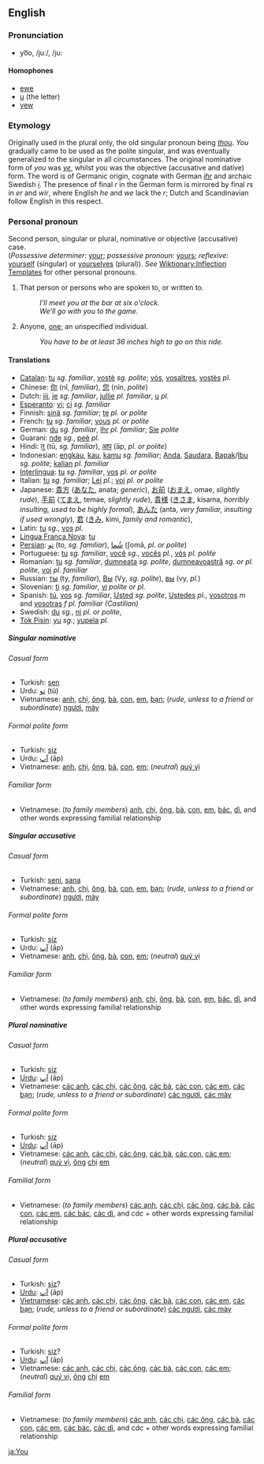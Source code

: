 ==English==
===Pronunciation===
*yo͞o, /juː/, /ju:
====Homophones====
<!-- eew? -->
*[[ewe]]
*[[u]] (the letter)
*[[yew]]

===Etymology===
Originally used in the plural only, the old singular pronoun being ''[[thou]]''.  ''You'' gradually came to be used as the polite singular, and was eventually generalized to the singular in all circumstances.  The original nominative form of ''you'' was ''[[ye]]'', whilst ''you'' was the objective (accusative and dative) form.  The word is of Germanic origin, cognate with German ''[[ihr]]'' and archaic Swedish ''[[i]]''.  The presence of final ''r'' in the German form is mirrored by final ''r''s in ''er'' and ''wir'', where English ''he'' and ''we'' lack the ''r''; Dutch and Scandinavian follow English in this respect.

===Personal pronoun===
Second person, singular or plural, nominative or objective (accusative) case.<br> (''Possessive determiner'': [[your]]; ''possessive pronoun'': [[yours]]; ''reflexive'': [[yourself]] (singular) or [[yourselves]] (plural)). ''See'' [[Wiktionary:Inflection Templates]] for other personal pronouns.

#That person or persons who are spoken to, or written to. 
#:''I'll meet you at the bar at six o'clock.'' 
#:''We'll go with you to the game.'' 
#Anyone, [[one]]; an unspecified individual. 
#:''You have to be at least 36 inches high to go on this ride.''

====Translations====
*[[Catalan]]: [[tu]] ''sg. familiar'', [[vostè]] ''sg. polite''; [[vós]], [[vosaltres]], [[vostès]] ''pl.''
*Chinese: [[你]] (nǐ, ''familiar''), [[您]] (nín, ''polite'')
*Dutch: [[jij]], [[je]] ''sg. familiar'', [[jullie]] ''pl. familiar'', [[u]] ''pl.''
*[[Esperanto]]: [[vi]]; [[ci]] ''sg. familiar''
*Finnish: [[sinä]] ''sg. familiar''; [[te]] ''pl. or polite''
*French: [[tu]] ''sg. familiar''; [[vous]] ''pl. or polite''
*German: [[du]] ''sg. familiar'', [[ihr]] ''pl. familiar''; [[Sie]] ''polite''
*Guarani: [[nde]] ''sg.'', [[peẽ]] ''pl.''
*Hindi: [[तु]] (tū, ''sg. familiar''), [[आप]] (āp, ''pl. or polite'')
*Indonesian: [[engkau]], [[engkau|kau]], [[kamu]] ''sg. familiar''; [[Anda]], [[Saudara]], [[Bapak]]/[[Ibu]] ''sg. polite''; [[kalian]] ''pl. familiar''
*[[Interlingua]]: [[tu]] ''sg. familiar'', [[vos]] ''pl. or polite''
*Italian: [[tu]] ''sg. familiar''; [[Lei]] ''pl.''; [[voi]] ''pl. or polite''
*Japanese: [[貴方]] ([[あなた]], anata; ''generic''), [[お前]] ([[おまえ]], omae, ''slightly rude''), [[手前]] ([[てまえ]], temae, ''slightly rude''), [[貴様]] ([[きさま]], kisama, ''horribly insulting, used to be highly formal''), [[あんた]] (anta, ''very familiar, insulting if used wrongly''), [[君]] ([[きみ]], kimi, ''family and romantic''), <!-- Maybe we need a separate article for the case of ja pronouns... perhaps the "horribly insulting" ones should be removed just for sake's sake... there should probably be a better term than 'rude' here too.  the plurals, which were all derived from the singulars and thus belong on their respective pages, were [[貴方達]] ([[あなた]][[たち]], anata-tachi, ''generic, plural''), [[お前達]] ([[おまえ]][[たち]], omae-tachi, ''slightly rude, plural''), [[貴様等]] ([[きさま]][[ら]], kisama-ra, ''horribly insulting, used to be highly formal, plural'') [[君達]] ([[きみ]][[たち]], kimi-tachi, ''family and romantic, plural'') -->
*Latin: [[tu]] ''sg.'', [[vos]] ''pl.''
*[[Lingua Franca Nova]]: [[tu]]
*[[Persian]]: [[تو]] (to, ''sg. familiar''), [[شُما]] (ʃomā, ''pl. or polite'') <!-- accusatives in را-‏ (-rā): [[تُرا]] (torā), [[شُما را]] (ʃomā rā), should go on the relevant pages -->
*Portuguese: [[tu]] ''sg. familiar'', [[você]] ''sg.'', [[vocês]] ''pl.'', [[vós]] ''pl. polite''
*Romanian: [[tu]] ''sg. familiar'', [[dumneata]] ''sg. polite'', [[dumneavoastră]] ''sg. or pl. polite'',  <!-- [[te]] acc. -->  [[voi]] ''pl. familiar''
*Russian: [[ты]] (ty, ''familiar''), <!-- acc [[тебя]] (tebya) --> [[Вы]] (Vy, ''sg. polite''), <!-- acc [[Вас]] (Vas) --> [[вы]] (vy, ''pl.'') <!-- same acc, lowercase -->
*Slovenian: [[ti]] ''sg. familiar'', <!-- acc [[te]]/[[tebe]] --> [[vi]] ''polite or pl.''
*Spanish: [[tú]], [[vos]] ''sg. familiar'', [[Usted]] ''sg. polite'', [[Ustedes]] ''pl.'', [[vosotros]] ''m'' and [[vosotras]] ''f'' ''pl. familiar (Castilian)''
*Swedish: [[du]] ''sg.'', <!-- acc [[dig]], ''colloquially'' [[dej]] --> [[ni]] ''pl. or polite'', <!-- acc [[er]], [[dig]] (also used in polite form) -->
*[[Tok Pisin]]: [[yu]] ''sg.''; [[yupela]] ''pl.''

=====Singular nominative=====
======Casual form======
*Turkish: [[sen]]
*Urdu: [[تو]] (tū)
*Vietnamese: [[anh]], [[chị]], [[ông]], [[bà]], [[con#Vietnamese|con]], [[em#Vietnamese|em]], [[bạn]]; (''rude, unless to a friend or subordinate'') [[ngươi]], [[mày]]

======Formal polite form======
*Turkish: [[siz]]
*Urdu:  [[آپ]] (āp)
*Vietnamese: [[anh]], [[chị]], [[ông]], [[bà]], [[con#Vietnamese|con]], [[em#Vietnamese|em]]; (''neutral'') [[quý vị]]

======Familiar form======
*Vietnamese: (''to family members'') [[anh]], [[chị]], [[ông]], [[bà]], [[con#Vietnamese|con]], [[em#Vietnamese|em]], [[bác]], [[dì]], and other words expressing familial relationship

=====Singular accusative=====
======Casual form======
*Turkish: [[seni]], [[sana]]
*Vietnamese: [[anh]], [[chị]], [[ông]], [[bà]], [[con#Vietnamese|con]], [[em#Vietnamese|em]], [[bạn]]; (''rude, unless to a friend or subordinate'') [[ngươi]], [[mày]]

======Formal polite form======
*Turkish: [[siz]]
*Urdu:  [[آپ]] (āp)
*Vietnamese: [[anh]], [[chị]], [[ông]], [[bà]], [[con#Vietnamese|con]], [[em#Vietnamese|em]]; (''neutral'') [[quý vị]]

======Familiar form======
*Vietnamese: (''to family members'') [[anh]], [[chị]], [[ông]], [[bà]], [[con#Vietnamese|con]], [[em#Vietnamese|em]], [[bác]], [[dì]], and other words expressing familial relationship

=====Plural nominative=====
======Casual form======
*Turkish: [[siz]]
*[[Urdu]]:  [[آپ]] (āp)
*Vietnamese: [[các anh]], [[các chị]], [[các ông]], [[các bà]], [[các con]], [[các em]], [[các bạn]]; (''rude, unless to a friend or subordinate'') [[các ngươi]], [[các mày]]

======Formal polite form======
*Turkish: [[siz]]
*[[Urdu]]:  [[آپ]] (āp)
*Vietnamese: [[các anh]], [[các chị]], [[các ông]], [[các bà]], [[các con]], [[các em]]; (''neutral'') [[quý vị]], [[ông]] [[chị]] [[em#Vietnamese|em]]

======Familial form======
*Vietnamese: (''to family members'') [[các anh]], [[các chị]], [[các ông]], [[các bà]], [[các con]], [[các em]], [[các bác]], [[các dì]], and ''các'' + other words expressing familial relationship

=====Plural accusative=====
======Casual form======
*Turkish: [[siz]]?
*[[Urdu]]: [[آپ]] (āp)
*[[Vietnamese]]: [[các anh]], [[các chị]], [[các ông]], [[các bà]], [[các con]], [[các em]], [[các bạn]]; (''rude, unless to a friend or subordinate'') [[các ngươi]], [[các mày]]

======Formal polite form======
*Turkish: [[siz]]?
*[[Urdu]]: [[آپ]] (āp)
*Vietnamese: [[các anh]], [[các chị]], [[các ông]], [[các bà]], [[các con]], [[các em]]; (''neutral'') [[quý vị]], [[ông]] [[chị]] [[em#Vietnamese|em]]

======Familial form======
*Vietnamese: (''to family members'') [[các anh]], [[các chị]], [[các ông]], [[các bà]], [[các con]], [[các em]], [[các bác]], [[các dì]], and ''các'' + other words expressing familial relationship

[[ja:You]]